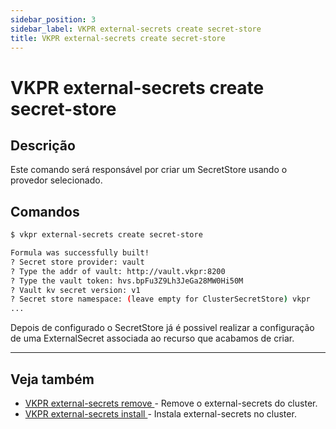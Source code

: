 ```yaml
---
sidebar_position: 3
sidebar_label: VKPR external-secrets create secret-store
title: VKPR external-secrets create secret-store
---
```


# VKPR external-secrets create secret-store

## Descrição

Este comando será responsável por criar um SecretStore usando o provedor selecionado.

## Comandos

```bash
$ vkpr external-secrets create secret-store

Formula was successfully built!
? Secret store provider: vault
? Type the addr of vault: http://vault.vkpr:8200
? Type the vault token: hvs.bpFu3Z9Lh3JeGa28MW0Hi50M
? Vault kv secret version: v1
? Secret store namespace: (leave empty for ClusterSecretStore) vkpr
...

```

Depois de configurado o SecretStore já é possivel realizar a configuração de uma ExternalSecret associada ao recurso que acabamos de criar.

---

## Veja também

- [VKPR external-secrets remove ](/docs/commands/external-dns/remove) - Remove o external-secrets do cluster.
- [VKPR external-secrets install ](/docs/commands/external-dns/install) - Instala external-secrets no cluster.
